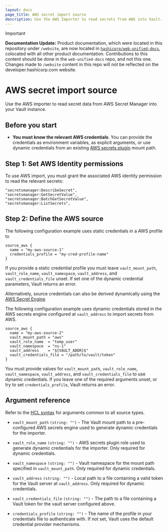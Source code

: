 ```yaml
---
layout: docs
page_title: AWS secret import source
description: Use the AWS Importer to read secrets from AWS into Vault.
---
```


> [!IMPORTANT]  
> **Documentation Update:** Product documentation, which were located in this repository under `/website`, are now located in [`hashicorp/web-unified-docs`](https://github.com/hashicorp/web-unified-docs), colocated with all other product documentation. Contributions to this content should be done in the `web-unified-docs` repo, and not this one. Changes made to `/website` content in this repo will not be reflected on the developer.hashicorp.com website.

# AWS secret import source

Use the AWS importer to read secret data from AWS Secret Manager into your Vault
instance.

## Before you start
- **You must know the relevant AWS credentials**. You can provide the credentials
  as environment variables, as explicit arguments, or use dynamic credentials
  from an existing [AWS secrets plugin](/vault/docs/secrets/aws) mount path.

## Step 1: Set AWS Identity permissions
To use AWS import, you must grant the associated AWS identity permission to read
the relevant secrets:

```shell-session
"secretsmanager:DescribeSecret",
"secretsmanager:GetSecretValue",
"secretsmanager:BatchGetSecretValue",
"secretsmanager:ListSecrets",
```
## Step 2: Define the AWS source

<Tabs>
<Tab heading="Static credentials">

The following configuration example uses static credentials in a AWS profile to

```hcl  
source_aws {
  name = "my-aws-source-1"
  credentials_profile = "my-cred-profile-name"
}
```

If you provide a static credential profile you must leave `vault_mount_path`, 
`vault_role_name`, `vault_namespace`, `vault_address`, and
`vault_credentials_file` unset. If set one of the dynamic credential parameters,
Vault returns an error.
</Tab>
<Tab heading="Dynamic credentials">

Alternatively, source credentials can also be derived dynamically using the [AWS Secret Engine](/vault/docs/secrets/aws#sts-session-tokens)

The following configuration example uses dynamic credentials stored in the
AWS secrets engine configured at `vault_address` to import secrets from AWS.

```hcl
source_aws {
  name = "my-aws-source-2"
  vault_mount_path = "aws"
  vault_role_name  = "temp_user"
  vault_namespace  = "ns-1"
  vault_address    = "${VAULT_ADDR}$"
  vault_credentials_file = "/path/to/vault/token"
}
```
You must provide values for `vault_mount_path`, `vault_role_name`,
`vault_namespace`, `vault_address`, and `vault_credentials_file` to use dynamic
credentials. If you leave one of the required arguments unset, or try to set
`credentials_profile`, Vault returns an error.

</Tab>
</Tabs>

## Argument reference

Refer to the [HCL syntax](/vault/docs/import#hcl-syntax-1) for arguments common to all source types.

- `vault_mount_path` `(string: "")` - The Vault mount path to a pre-configured AWS
  secrets engine used to generate dynamic credentials for the importer.

- `vault_role_name` `(string: "")` - AWS secrets plugin role used to generate
  dynamic credentials for the importer. Only required for dynamic credentials.

- `vault_namespace` `(string: "")` - Vault namespace for the mount path
  specified in `vault_mount_path`. Only required for dynamic credentials.

- `vault_address` `(string: "")` - Local path to a file containing a
  valid token for the Vault server at `vault_address`. Only required for dynamic
  credentials.

- `vault_credentials_file` `(string: "")` - The path to a file containing a Vault token for the vault server configured above.

- `credentials_profile` `(string: "")` - The name of the profile in your credentials file to authenticate with.
  If not set, Vault uses the default credential provider mechanisms.
